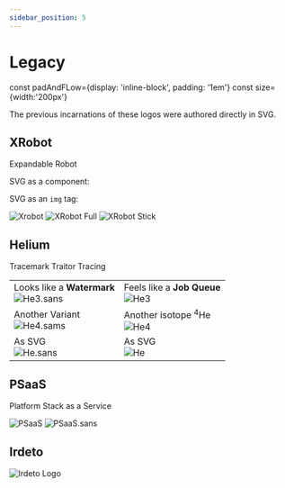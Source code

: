 ```yaml
---
sidebar_position: 5
---
```


# Legacy

const padAndFLow={display: 'inline-block', padding: '1em'}
const size={width:'200px'}




The previous incarnations of these logos were authored directly in SVG.

## XRobot 

Expandable Robot

<div>
  SVG as a component: <br />
  <XRobotSVG title="XRobot" />

  SVG as an `img` tag: <br />
  <div>
    <img style={size} src={useBaseUrl('img/XRobot/XRobot.svg')} alt="Xrobot" />
    <img style={size} src={useBaseUrl('img/XRobot/XRobot.full.svg')} alt="XRobot Full" />
    <img style={size} src={useBaseUrl('img/XRobot/XRobot.stick.svg')} alt="XRobot Stick" />
  </div>
</div>

## Helium 

Tracemark Traitor Tracing


<table>
  <tr>
    <td>
      Looks like a <b>Watermark</b> <br/>
      <img style={size} src={useBaseUrl('img/Helium/Helium.sans-256.png')} alt="He3.sans" />
    </td>
    <td>
      Feels like a <b>Job Queue</b> <br/>
      <img style={size} src={useBaseUrl('img/Helium/Helium-256.png')} alt="He3" />
    </td>
  </tr>
  <tr>
    <td>
      Another Variant <br/>
      <img style={size} src={useBaseUrl('img/Helium/Helium4.sans-256.png')} alt="He4.sams" />
    </td>
    <td>
      Another isotope <sup>4</sup>He <br/>
      <img style={size} src={useBaseUrl('img/Helium/Helium4-256.png')} alt="He4" />
    </td>
  </tr>
  <tr>
    <td>
      As SVG <br/>
      <img style={size} src={useBaseUrl('img/Helium/Helium.sans.svg')} alt="He.sans" />
    </td>
    <td>
      As SVG <br/>
      <img style={size} src={useBaseUrl('img/Helium/Helium.svg')} alt="He" />
    </td>
  </tr>
</table>


## PSaaS 

Platform Stack as a Service

<div>
  <img style={size} src={useBaseUrl('img/PSaaS/PSaaS.svg')} alt="PSaaS" />
  <img style={size} src={useBaseUrl('img/PSaaS/PSaaS.sans.svg')} alt="PSaaS.sans" />
</div>


## Irdeto
<div style={{...padAndFLow, backgroundColor:'white'}}>
  <div style={{...padAndFLow, backgroundColor:'white'}}>
    <span><img style={{width:100}} src={useBaseUrl('img/irdeto_logos/png/irdeto_logo_rgb-purple.png')} alt="Irdeto Logo" /></span>
  </div>
</div>

